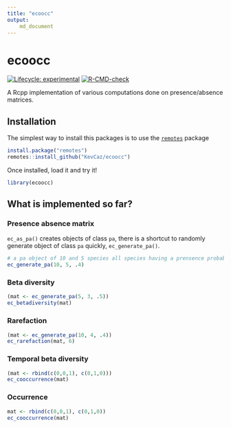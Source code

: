 ```yaml
---
title: "ecoocc"
output:
    md_document
---
```



# ecoocc
[![Lifecycle: experimental](https://img.shields.io/badge/lifecycle-experimental-orange.svg)](https://www.tidyverse.org/lifecycle/#experimental)
[![R-CMD-check](https://github.com/KevCaz/ecoocc/actions/workflows/R-CMD-check.yaml/badge.svg)](https://github.com/KevCaz/ecoocc/actions/workflows/R-CMD-check.yaml)

A Rcpp implementation of various computations done on presence/absence
matrices.



## Installation

The simplest way to install this packages is to use the [`remotes`](https://CRAN.R-project.org/package=remotes) package


```R
install.package("remotes")
remotes::install_github("KevCaz/ecoocc")
```

Once installed, load it and try it!

```r
library(ecoocc)
```


## What is implemented so far?

### Presence absence matrix 

`ec_as_pa()` creates objects of class `pa`, there is a shortcut to randomly  generate  object of class `pa` quickly, `ec_generate_pa()`. 


```r
# a pa object of 10 and 5 species all species having a prensence probability of .4
ec_generate_pa(10, 5, .4)
```


### Beta diversity

```r
(mat <- ec_generate_pa(5, 3, .5))
ec_betadiversity(mat)
```


### Rarefaction

```r
(mat <- ec_generate_pa(10, 4, .4))
ec_rarefaction(mat, 6)
```


### Temporal beta diversity


```r
(mat <- rbind(c(0,0,1), c(0,1,0)))
ec_cooccurrence(mat)
 ```


### Occurrence

```r
mat <- rbind(c(0,0,1), c(0,1,0))
ec_cooccurrence(mat)
 ```
